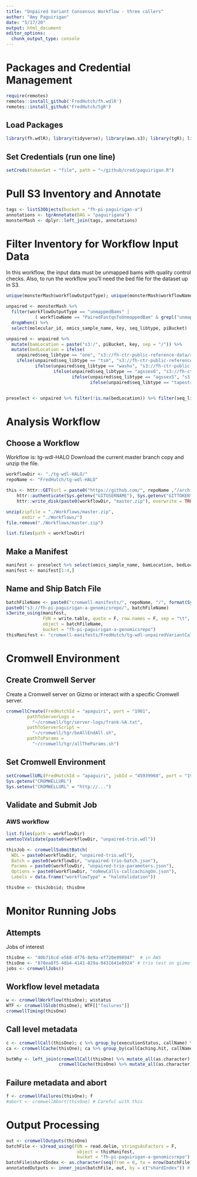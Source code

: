 ```yaml
---
title: "Unpaired Variant Consensus Workflow - three callers"
author: "Amy Paguirigan"
date: "5/17/20"
output: html_document
editor_options: 
  chunk_output_type: console
---
```

# Packages and Credential Management
```r
require(remotes)
remotes::install_github('FredHutch/fh.wdlR')
remotes::install_github('FredHutch/tgR')
```

## Load Packages
```r
library(fh.wdlR); library(tidyverse); library(aws.s3); library(tgR); library(httr); 
```

## Set Credentials (run one line)
```r
setCreds(tokenSet = "file", path = "~/github/cred/paguirigan.R") 
```

# Pull S3 Inventory and Annotate
```r
tags <- listS3Objects(bucket = "fh-pi-paguirigan-a")
annotations <- tgrAnnotate(DAG = "paguirigana")
monsterMash <- dplyr::left_join(tags, annotations)
```

# Filter Inventory for Workflow Input Data
In this workflow, the input data must be unmapped bams with quality control checks.  Also, to run the workflow you'll need the bed file for the dataset up in S3.
```r
unique(monsterMash$workflowOutputType); unique(monsterMash$workflowName)

unpaired <- monsterMash %>% 
  filter(workflowOutputType == "unmappedBams" | 
           ( workflowName == "PairedFastqsToUnmappedBam" & grepl("unmapped.bam", key) == T)) %>% 
  dropWhen() %>% 
  select(molecular_id, omics_sample_name, key, seq_libtype, piBucket)

unpaired <- unpaired %>% 
  mutate(bamLocation = paste("s3:/", piBucket, key, sep = "/")) %>%
  mutate(bedLocation = ifelse(
    unpaired$seq_libtype == "one", "s3://fh-ctr-public-reference-data/reagent_specific_data/sequencing_panel_bed/TruSight-One-Illumina/TruSight_One_v1.1-liftover-hg38.bed",
    ifelse(unpaired$seq_libtype == "tsm", "s3://fh-ctr-public-reference-data/reagent_specific_data/sequencing_panel_bed/TruSight-Myeloid-Illumina/trusight-myeloid-amplicon-v4-track_interval-liftOver-hg38.bed",
           ifelse(unpaired$seq_libtype == "washu", "s3://fh-ctr-public-reference-data/reagent_specific_data/sequencing_panel_bed/WASHU-AML/washU_intervals-remapped-hg38.bed",
                  ifelse(unpaired$seq_libtype == "agssex6", "s3://fh-ctr-public-reference-data/reagent_specific_data/sequencing_panel_bed/AgilentSureSelectv6-Exome/S07604514_Covered-remapped-hg38.bed",
                         ifelse(unpaired$seq_libtype == "agssex5", "s3://fh-ctr-public-reference-data/reagent_specific_data/sequencing_panel_bed/AgilentSureSelectv5-Exome/S04380110_Covered-remapped-hg38.bed",
                                ifelse(unpaired$seq_libtype == "tapestriAMLPanel", "s3://fh-ctr-public-reference-data/reagent_specific_data/sequencing_panel_bed/MissionBio-AMLPanel/2019-02-13-MissionBioAML.bed", "")))))))


preselect <- unpaired %>% filter(!is.na(bedLocation)) %>% filter(seq_libtype == "one")

```

# Analysis Workflow
## Choose a Workflow
Workflow is:  tg-wdl-HALO
Download the current master branch copy and unzip the file. 
```r
workflowDir <- "./tg-wdl-HALO/"
repoName <- "FredHutch/tg-wdl-HALO"

this <- httr::GET(url = paste0("https://github.com/", repoName ,"/archive/master.zip"),
    httr::authenticate(Sys.getenv("GITUSERNAME"), Sys.getenv("GITTOKEN")),
    httr::write_disk(paste0(workflowDir, "master.zip"), overwrite = TRUE))

unzip(zipfile = "./Workflows/master.zip",
      exdir = "./Workflows/")
file.remove("./Workflows/master.zip")

list.files(path = workflowDir)

```

## Make a Manifest

```r
manifest <- preselect %>% select(omics_sample_name, bamLocation, bedLocation, molecular_id)
manifest <- manifest[1:4,]
```


## Name and Ship Batch File
```r
batchFileName <- paste0("cromwell-manifests/", repoName, "/", format(Sys.Date(), "%Y-%m-%d-"), "HALOValidation.tsv")
paste0("s3://fh-pi-paguirigan-a-genomicsrepo/", batchFileName)
s3write_using(manifest,
              FUN = write.table, quote = F, row.names = F, sep = "\t",
              object = batchFileName,
              bucket = "fh-pi-paguirigan-a-genomicsrepo")
thisManifest <- "cromwell-manifests/FredHutch/tg-wdl-unpairedVariantCaller/2020-03-09-HALOValidation.tsv"
```

# Cromwell Environment

## Create Cromwell Server
Create a Cromwell server on Gizmo or interact with a specific Cromwell server.  
```r
cromwellCreate(FredHutchId = "apaguiri", port = "1981",
        pathToServerLogs =
          "~/cromwell/tgr/server-logs/frank-%A.txt",
        pathToServerScript = 
          "~/cromwell/tgr/beAllEndAll.sh",
        pathToParams = 
          "~/cromwell/tgr/allTheParams.sh")
```

## Set Cromwell Environment 
```r
setCromwellURL(FredHutchId = "apaguiri", jobId = "45939968", port = "1981") 
Sys.getenv("CROMWELLURL")
Sys.setenv("CROMWELLURL" = "http://...")
```

## Validate and Submit Job
### AWS workflow
```r
list.files(path = workflowDir)
womtoolValidate(paste0(workflowDir, "unpaired-trio.wdl"))

thisJob <- cromwellSubmitBatch(
  WDL = paste0(workflowDir, "unpaired-trio.wdl"),
  Batch = paste0(workflowDir, "unpaired-trio-batch.json"),
  Params = paste0(workflowDir, "unpaired-trio-parameters.json"),
  Options = paste0(workflowDir, "noNewCalls-callcachingOn.json"),
  Labels = data.frame("workflowType" = "haloValidation"))

thisOne <- thisJob$id; thisOne
```

# Monitor Running Jobs

## Attempts
Jobs of interest
```r
thisOne <- "40b716cd-e568-4f76-8e9a-ef720e99894f"  # in AWS
thisOne <- "878ea8f5-48b4-4141-829a-0431641e8924" # trio test on gizmo
jobs <- cromwellJobs()
```

## Workflow level metadata
```r
w <- cromwellWorkflow(thisOne); w$status
WTF <- cromwellGlob(thisOne); WTF[["failures"]]
cromwellTiming(thisOne)
```

## Call level metadata 
```r
c <- cromwellCall(thisOne); c %>% group_by(executionStatus, callName) %>% summarize(status = n())
ca <- cromwellCache(thisOne); ca %>% group_by(callCaching.hit, callName) %>% summarize(hits = n())

butWhy <- left_join(cromwellCall(thisOne) %>% mutate_all(as.character), 
                    cromwellCache(thisOne) %>% mutate_all(as.character)); butWhy %>% group_by(callName, executionStatus, callCaching.hit) %>% summarize(hits = n()) %>% arrange(desc(executionStatus))
```

## Failure metadata and abort
```r
f <- cromwellFailures(thisOne); f
#abort <- cromwellAbort(thisOne) # Careful with this
```


# Output Processing
```r
out <- cromwellOutputs(thisOne) 
batchFile <- s3read_using(FUN = read.delim, stringsAsFactors = F,
                           object = thisManifest,
                           bucket = "fh-pi-paguirigan-a-genomicsrepo")
batchFile$shardIndex <- as.character(seq(from = 0, to = nrow(batchFile)-1, by = 1))
annotatedOutputs <- inner_join(batchFile, out, by = c("shardIndex")) # if no molecular_id
```

